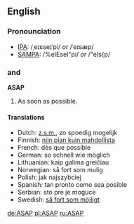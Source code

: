 ==English==
===Pronounciation===
*[[IPA]]: /ˌeɪɛseɪˈpi/ ''or'' /ˈeɪsæp/
*[[SAMPA]]: /%eIEseI"pi/ ''or'' /"eIs{p/

==={{initialism}} and {{acronym}}===
'''ASAP'''

#As soon as possible.

==== Translations ====
<!-- give abbreviations here, if they exist -->

* Dutch: [[z.s.m.]], zo spoedig mogelijk
* Finnish: [[niin pian kuin mahdollista]]
* French: dès que possible
* German: so schnell wie möglich
* Lithuanian: kaip galima greičiau
* Norwegian: så fort som mulig
* Polish: jak najszybciej
* Spanish: tan pronto como sea posible
* Serbian: sto pre je moguce
* Swedish: [[så fort som möjligt]]

[[de:ASAP]]
[[pl:ASAP]]
[[ru:ASAP]]
